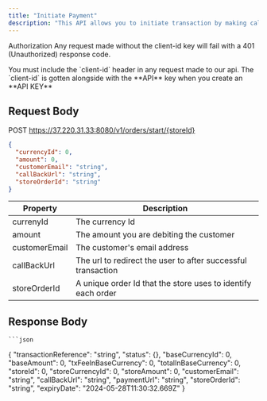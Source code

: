 ```yaml
---
title: "Initiate Payment"
description: "This API allows you to initiate transaction by making calls from your server which returns a URL that when visited will call up our hosted pay."
---
```


<Note>

Authorization Any request made without the client-id key will fail with a
401
(Unauthorized) response code.

</Note>

<Warning>
  You must include the `client-id` header in any request made to our api. The
  `client-id` is gotten alongside with the **API** key when you create an **API
  KEY**
</Warning>

## Request Body

<Note>POST https://37.220.31.33:8080/v1/orders/start/{storeId}</Note>

```json
{
  "currencyId": 0,
  "amount": 0,
  "customerEmail": "string",
  "callBackUrl": "string",
  "storeOrderId": "string"
}
```

| Property      | Description                                                  |
| ------------- | ------------------------------------------------------------ |
| currenyId     | The currency Id                                              |
| amount        | The amount you are debiting the customer                     |
| customerEmail | The customer's email address                                 |
| callBackUrl   | The url to redirect the user to after successful transaction |
| storeOrderId  | A unique order Id that the store uses to identify each order |

## Response Body

    ```json

{
"transactionReference": "string",
"status": {},
"baseCurrencyId": 0,
"baseAmount": 0,
"txFeeInBaseCurrency": 0,
"totalInBaseCurrency": 0,
"storeId": 0,
"storeCurrencyId": 0,
"storeAmount": 0,
"customerEmail": "string",
"callBackUrl": "string",
"paymentUrl": "string",
"storeOrderId": "string",
"expiryDate": "2024-05-28T11:30:32.669Z"
}
```
